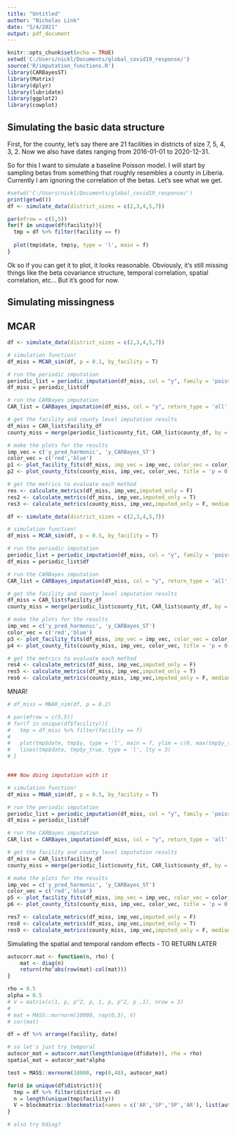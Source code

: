 ---
title: "Untitled"
author: "Nicholas Link"
date: "5/4/2021"
output: pdf_document
---

```{r setup, include=FALSE}
knitr::opts_chunk$set(echo = TRUE)
setwd('C:/Users/nickl/Documents/global_covid19_response/')
source('R/imputation_functions.R')
library(CARBayesST)
library(Matrix)
library(dplyr)
library(lubridate)
library(ggplot2)
library(cowplot)
```

## Simulating the basic data structure

First, for the county, let's say there are 21 facilities in districts of size 7, 5, 4, 3, 2. Now we also have dates ranging from 2016-01-01 to 2020-12-31.

So for this I want to simulate a baseline Poisson model. I will start by sampling betas from something that roughly resembles a county in Liberia. Currently I am ignoring the correlation of the betas. Let's see what we get.


```{r}

#setwd('C:/Users/nickl/Documents/global_covid19_response/')
print(getwd())
df <- simulate_data(district_sizes = c(2,3,4,5,7))

par(mfrow = c(5,5))
for(f in unique(df$facility)){
  tmp = df %>% filter(facility == f)
  
  plot(tmp$date, tmp$y, type = 'l', main = f)
}


```


Ok so if you can get it to plot, it looks reasonable. Obviously, it's still missing things like the beta covariance structure, temporal correlation, spatial correlation, etc... But it's good for now.

## Simulating missingness

## MCAR

```{r}
df <- simulate_data(district_sizes = c(2,3,4,5,7))

# simulation function!
df_miss = MCAR_sim(df, p = 0.1, by_facility = T)

# run the periodic imputation
periodic_list = periodic_imputation(df_miss, col = "y", family = 'poisson', group = 'facility', R_PI = 100)
df_miss = periodic_list$df

# run the CARBayes imputation
CAR_list = CARBayes_imputation(df_miss, col = "y", return_type = 'all', burnin = 5000, n.sample = 10000, prediction_sample = T)

# get the facility and county level imputation results
df_miss = CAR_list$facility_df
county_miss = merge(periodic_list$county_fit, CAR_list$county_df, by = 'date')

# make the plots for the results
imp_vec = c('y_pred_harmonic', 'y_CARBayes_ST')
color_vec = c('red','blue')
p1 <- plot_facility_fits(df_miss, imp_vec = imp_vec, color_vec = color_vec)
p2 <- plot_county_fits(county_miss, imp_vec, color_vec, title = 'p = 0.1')

# get the metrics to evaluate each method
res <- calculate_metrics(df_miss, imp_vec,imputed_only = F)
res2 <- calculate_metrics(df_miss, imp_vec,imputed_only = T)
res3 <- calculate_metrics(county_miss, imp_vec,imputed_only = F, median_estimate = T)

```


```{r}

df <- simulate_data(district_sizes = c(2,3,4,5,7))

# simulation function!
df_miss = MCAR_sim(df, p = 0.5, by_facility = T)

# run the periodic imputation
periodic_list = periodic_imputation(df_miss, col = "y", family = 'poisson', group = 'facility', R_PI = 100)
df_miss = periodic_list$df

# run the CARBayes imputation
CAR_list = CARBayes_imputation(df_miss, col = "y", return_type = 'all', burnin = 5000, n.sample = 10000, prediction_sample = T)

# get the facility and county level imputation results
df_miss = CAR_list$facility_df
county_miss = merge(periodic_list$county_fit, CAR_list$county_df, by = 'date')

# make the plots for the results
imp_vec = c('y_pred_harmonic', 'y_CARBayes_ST')
color_vec = c('red','blue')
p3 <- plot_facility_fits(df_miss, imp_vec = imp_vec, color_vec = color_vec)
p4 <- plot_county_fits(county_miss, imp_vec, color_vec, title = 'p = 0.5')

# get the metrics to evaluate each method
res4 <- calculate_metrics(df_miss, imp_vec,imputed_only = F)
res5 <- calculate_metrics(df_miss, imp_vec,imputed_only = T)
res6 <- calculate_metrics(county_miss, imp_vec,imputed_only = F, median_estimate = T)
```

MNAR! 
```{r}


# df_miss = MNAR_sim(df, p = 0.2)

# par(mfrow = c(5,5))
# for(f in unique(df$facility)){
#   tmp = df_miss %>% filter(facility == f)
#   
#   plot(tmp$date, tmp$y, type = 'l', main = f, ylim = c(0, max(tmp$y_true) + 10))
#   lines(tmp$date, tmp$y_true, type = 'l', lty = 3)
# }


### Now doing imputation with it

# simulation function!
df_miss = MNAR_sim(df, p = 0.5, by_facility = T)

# run the periodic imputation
periodic_list = periodic_imputation(df_miss, col = "y", family = 'poisson', group = 'facility', R_PI = 100)
df_miss = periodic_list$df

# run the CARBayes imputation
CAR_list = CARBayes_imputation(df_miss, col = "y", return_type = 'all', burnin = 5000, n.sample = 10000, prediction_sample = T)

# get the facility and county level imputation results
df_miss = CAR_list$facility_df
county_miss = merge(periodic_list$county_fit, CAR_list$county_df, by = 'date')

# make the plots for the results
imp_vec = c('y_pred_harmonic', 'y_CARBayes_ST')
color_vec = c('red','blue')
p5 <- plot_facility_fits(df_miss, imp_vec = imp_vec, color_vec = color_vec)
p6 <- plot_county_fits(county_miss, imp_vec, color_vec, title = 'p = 0.1')

res7 <- calculate_metrics(df_miss, imp_vec,imputed_only = F)
res8 <- calculate_metrics(df_miss, imp_vec,imputed_only = T)
res9 <- calculate_metrics(county_miss, imp_vec,imputed_only = F, median_estimate = T)

```


Simulating the spatial and temporal random effects - TO RETURN LATER

```{r}
autocorr.mat <- function(n, rho) {
    mat <- diag(n)
    return(rho^abs(row(mat)-col(mat)))
}

rho = 0.5
alpha = 0.5
# V = matrix(c(1, p, p^2, p, 1, p, p^2, p ,1), nrow = 3)
# 
# mat = MASS::mvrnorm(10000, rep(0,3), V)
# cor(mat)

df = df %>% arrange(facility, date)

# so let's just try temporal
autocor_mat = autocorr.mat(length(unique(df$date)), rho = rho)
spatial_mat = autocor_mat*alpha

test = MASS::mvrnorm(10000, rep(0,48), autocor_mat)

for(d in unique(df$district)){
  tmp = df %>% filter(district == d)
  n = length(unique(tmp$facility))
  V = blockmatrix::blockmatrix(names = c('AR','SP','SP','AR'), list(autocor_mat, spatial_mat, spatial_mat, autocor_mat))
}

# also try bdiag?

```

